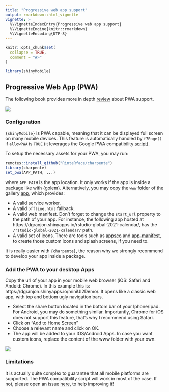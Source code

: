 ```yaml
---
title: "Progressive web app support"
output: rmarkdown::html_vignette
vignette: >
  %\VignetteIndexEntry{Progressive web app support}
  %\VignetteEngine{knitr::rmarkdown}
  %\VignetteEncoding{UTF-8}
---
```


```r
knitr::opts_chunk$set(
  collapse = TRUE,
  comment = "#>"
)
```

```r
library(shinyMobile)
```

## Progressive Web App (PWA)

The following book provides more in depth [review](https://unleash-shiny.rinterface.com/mobile-pwa) about PWA support.

<div class="atropos atropos-book">
<div class="atropos-scale">
<div class="atropos-rotate">
<div class="atropos-inner">
<a href="https://www.routledge.com/Outstanding-User-Interfaces-with-Shiny/Granjon/p/book/9780367645267" target="_blank">
<img class="img-fluid" src="https://user-images.githubusercontent.com/18291543/181491295-1a5b498c-e7ee-428c-a1af-c3ee22e35ef5.jpg">
</a>
</div>
</div>
</div>
</div>

<script src="https://cdn.jsdelivr.net/npm/atropos@2.0.2/atropos.min.js"></script>

<script>
  const bookAtropos = Atropos({
    el: '.atropos-book',
    shadow: false
    // rest of parameters
  });
</script>

### Configuration

`{shinyMobile}` is PWA capable, meaning that it can be displayed full screen on many mobile
devices. This feature is automatically handled by `f7Page()` if `allowPWA` is `TRUE` (it leverages the Google PWA compatibility
[script](https://github.com/GoogleChromeLabs/pwacompat)). 

To setup the necessary assets for your PWA, you may run:

```r
remotes::install_github("RinteRface/charpente")
library(charpente)
set_pwa(APP_PATH, ...)
```

where `APP_PATH` is the app location. It only works if the app is inside a package like with
{golem}. Alternatively, you may copy the `www` folder of the gallery [app](https://github.com/RinteRface/shinyMobile/tree/master/inst/examples/gallery/www), which provides:

- A valid service worker.
- A valid `offline.html` fallback.
- A valid web manifest. Don't forget to change the `start_url` property to the path of your app.
For instance, the following app hosted at https://dgranjon.shinyapps.io/rstudio-global-2021-calendar/, has the `/rstudio-global-2021-calendar/` path.
- A valid set of icons. There are tools such as [appsco](https://appsco.pe/developer/splash-screens) and [app-manifest](https://app-manifest.firebaseapp.com), to create 
those custom icons and splash screens, if you need to.

It is really easier with `{charpente}`, the reason why we strongly recommend to develop your app
inside a package.

### Add the PWA to your desktop Apps

Copy the url of your app in your mobile web browser (iOS: Safari and Andoid: Chrome). In this example this is: https://dgranjon.shinyapps.io/miniUI2Demo/. It opens like a classic web app, with top and bottom ugly navigation bars.

- Select the share button located in the bottom bar of your Iphone/Ipad. For Android,
you may do something similar. Importantly, Chrome for iOS does not support this feature, that's why I recommend using Safari.
- Click on "Add to Home Screen"
- Choose a relevant name and click on OK. 
- The app will be added to your IOS/Android Apps. In case you want custom icons, replace the content of the www folder with your own.

<div class="row">
<div class="card">
<a href="#" target="_blank"><img src="figures/f7PWA.png"></a>
</div>
</div>

### Limitations
It is actually quite complex to guarantee that all mobile platforms are supported.
The PWA compatibility script will work in most of the case. If not, please open an issue [here](https://github.com/GoogleChromeLabs/pwacompat/issues), to help improving it!
